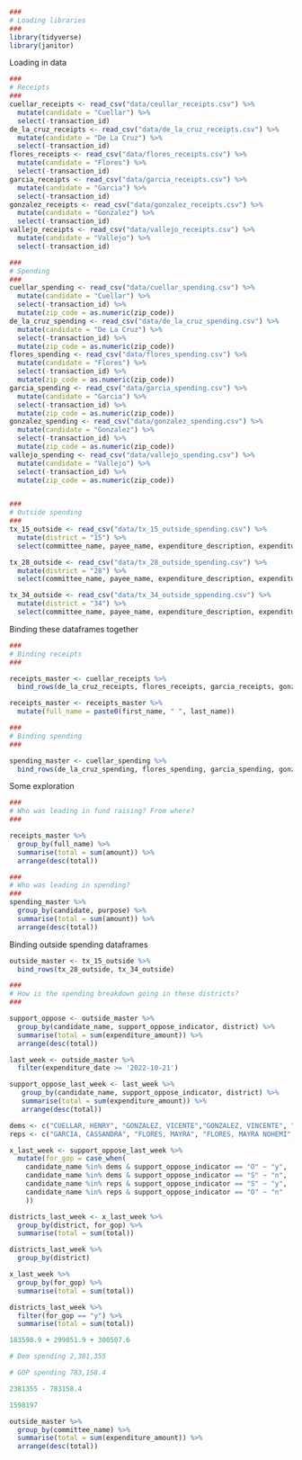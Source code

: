 ```r
###
# Loading libraries
###
library(tidyverse)
library(janitor)
```
Loading in data
```r
###
# Receipts
###
cuellar_receipts <- read_csv("data/ceullar_receipts.csv") %>%
  mutate(candidate = "Cuellar") %>%
  select(-transaction_id)
de_la_cruz_receipts <- read_csv("data/de_la_cruz_receipts.csv") %>%
  mutate(candidate = "De La Cruz") %>%
  select(-transaction_id)
flores_receipts <- read_csv("data/flores_receipts.csv") %>%
  mutate(candidate = "Flores") %>%
  select(-transaction_id)
garcia_receipts <- read_csv("data/garcia_receipts.csv") %>%
  mutate(candidate = "Garcia") %>%
  select(-transaction_id)
gonzalez_receipts <- read_csv("data/gonzalez_receipts.csv") %>%
  mutate(candidate = "Gonzalez") %>%
  select(-transaction_id)
vallejo_receipts <- read_csv("data/vallejo_receipts.csv") %>%
  mutate(candidate = "Vallejo") %>%
  select(-transaction_id)

###
# Spending
###
cuellar_spending <- read_csv("data/cuellar_spending.csv") %>%
  mutate(candidate = "Cuellar") %>%
  select(-transaction_id) %>%
  mutate(zip_code = as.numeric(zip_code))
de_la_cruz_spending <- read_csv("data/de_la_cruz_spending.csv") %>%
  mutate(candidate = "De La Cruz") %>%
  select(-transaction_id) %>%
  mutate(zip_code = as.numeric(zip_code))
flores_spending <- read_csv("data/flores_spending.csv") %>%
  mutate(candidate = "Flores") %>%
  select(-transaction_id) %>%
  mutate(zip_code = as.numeric(zip_code))
garcia_spending <- read_csv("data/garcia_spending.csv") %>%
  mutate(candidate = "Garcia") %>%
  select(-transaction_id) %>%
  mutate(zip_code = as.numeric(zip_code))
gonzalez_spending <- read_csv("data/gonzalez_spending.csv") %>%
  mutate(candidate = "Gonzalez") %>%
  select(-transaction_id) %>%
  mutate(zip_code = as.numeric(zip_code))
vallejo_spending <- read_csv("data/vallejo_spending.csv") %>%
  mutate(candidate = "Vallejo") %>%
  select(-transaction_id) %>%
  mutate(zip_code = as.numeric(zip_code))


###
# Outside spending
###
tx_15_outside <- read_csv("data/tx_15_outside_spending.csv") %>%
  mutate(district = "15") %>%
  select(committee_name, payee_name, expenditure_description, expenditure_date, expenditure_amount, candidate_name, support_oppose_indicator, district)

tx_28_outside <- read_csv("data/tx_28_outside_spending.csv") %>%
  mutate(district = "28") %>%
  select(committee_name, payee_name, expenditure_description, expenditure_date, expenditure_amount, candidate_name, support_oppose_indicator, district)

tx_34_outside <- read_csv("data/tx_34_outside_sppending.csv") %>%
  mutate(district = "34") %>%
  select(committee_name, payee_name, expenditure_description, expenditure_date, expenditure_amount, candidate_name, support_oppose_indicator, district)
```
Binding these dataframes together
```r
###
# Binding receipts
###

receipts_master <- cuellar_receipts %>%
  bind_rows(de_la_cruz_receipts, flores_receipts, garcia_receipts, gonzalez_receipts, vallejo_receipts)

receipts_master <- receipts_master %>%
  mutate(full_name = paste0(first_name, " ", last_name))

###
# Binding spending
###

spending_master <- cuellar_spending %>%
  bind_rows(de_la_cruz_spending, flores_spending, garcia_spending, gonzalez_spending, vallejo_spending)
```
Some exploration
```r
###
# Who was leading in fund raising? From where?
###

receipts_master %>%
  group_by(full_name) %>%
  summarise(total = sum(amount)) %>%
  arrange(desc(total))

###
# Who was leading in spending?
###
spending_master %>%
  group_by(candidate, purpose) %>%
  summarise(total = sum(amount)) %>%
  arrange(desc(total))
```
Binding outside spending dataframes
```r
outside_master <- tx_15_outside %>%
  bind_rows(tx_28_outside, tx_34_outside)

###
# How is the spending breakdown going in these districts?
###

support_oppose <- outside_master %>%
  group_by(candidate_name, support_oppose_indicator, district) %>%
  summarise(total = sum(expenditure_amount)) %>%
  arrange(desc(total))

last_week <- outside_master %>%
  filter(expenditure_date >= '2022-10-21')

support_oppose_last_week <- last_week %>%
   group_by(candidate_name, support_oppose_indicator, district) %>%
   summarise(total = sum(expenditure_amount)) %>%
   arrange(desc(total))

dems <- c("CUELLAR, HENRY", "GONZALEZ, VICENTE","GONZALEZ, VINCENTE", "CUELLAR, HENRY REP.", "VALLEJO, MICHELLE", "GONZALEZ, VICENTE REP.")
reps <- c("GARCIA, CASSANDRA", "FLORES, MAYRA", "FLORES, MAYRA NOHEMI", "GARCIA, CASSY", "DE LA CRUZ, MONICA", "FLORES, MAYRA NOHEMI", "DELACRUZ HERNANDEZ, MONICA")

x_last_week <- support_oppose_last_week %>%
  mutate(for_gop = case_when(
    candidate_name %in% dems & support_oppose_indicator == "O" ~ "y",
    candidate_name %in% dems & support_oppose_indicator == "S" ~ "n",
    candidate_name %in% reps & support_oppose_indicator == "S" ~ "y",
    candidate_name %in% reps & support_oppose_indicator == "O" ~ "n"
    ))

districts_last_week <- x_last_week %>%
  group_by(district, for_gop) %>%
  summarise(total = sum(total))

districts_last_week %>%
  group_by(district)

x_last_week %>%
  group_by(for_gop) %>%
  summarise(total = sum(total))

districts_last_week %>%
  filter(for_gop == "y") %>%
  summarise(total = sum(total))

183598.9 + 299051.9 + 300507.6

# Dem spending 2,381,355

# GOP spending 783,158.4

2381355 - 783158.4

1598197

outside_master %>%
  group_by(committee_name) %>%
  summarise(total = sum(expenditure_amount)) %>%
  arrange(desc(total))
```




